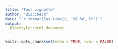 ```yaml
---
title: "Test vignette"
author: "BiocCheck"
date: "`r format(Sys.time(), '%B %d, %Y')`"
output:
  BiocStyle::html_document
---
```


```r
knitr::opts_chunk$set(echo = TRUE, eval = FALSE)
```
